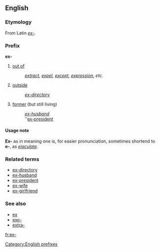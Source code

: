 ==English==
===Etymology===
From Latin ''[[ex-#Latin|ex-]]''.
===Prefix===
'''ex-'''
#[[out of]]
#:''[[extract]], [[expel]], [[except]], [[expression]], etc.''
#[[outside]]
#:''[[ex-directory]]''
#[[former]] (but still living)
#:''[[ex-husband]]''
#:''[[ex-president]]
====Usage note====
'''Ex-''' as in meaning one is, for easier pronunciation, sometimes shortend to '''e-''', as ''[[ejaculate]]''.

===Related terms===
*[[ex-directory]]
*[[ex-husband]]
*[[ex-president]]
*[[ex-wife]]
*[[ex-girlfriend]]

===See also===
*[[ex]]
*[[exo-]]
*[[extra-]]

[[Category:English prefixes]]

[[fr:ex-]]